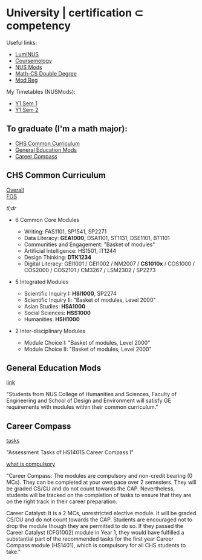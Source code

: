 University | certification ⊂ competency
=======================================

Useful links:

- [LumiNUS][luminus]
- [Coursemology][coursemology]
- [NUS Mods][nus-mods]
- [Math-CS Double Degree][math-ddp]
- [Mod Reg][mod-reg]

My Timetables (NUSMods):

- [Y1 Sem 1][y1s1]
- [Y1 Sem 2][y1s2]

To graduate (I'm a math major):
-------------------------------

- [CHS Common Curriculum](#chs-common-curriculum)
- [General Education Mods](#general-education-mods)
- [Career Compass](#career-compass)

CHS Common Curriculum
---------------------

[Overall][chs-common-curriculum]  
[FOS][fos-common-curriculum]

_tl;dr_

- 6 Common Core Modules

  - Writing: FAS1101, SP1541, SP2271
  - Data Literacy: **GEA1000**, DSA1101, ST1131, DSE1101, BT1101
  - Communities and Engagement: "Basket of modules"
  - Artificial Intelligence: HS1501, IT1244
  - Design Thinking: **DTK1234**
  - Digital Literacy:
    GEI1001 / GEI1002 / NM2007 / **CS1010x** / COS1000 /
    COS2000 / COS2101 / CM3267 / LSM2302 / SP2273

- 5 Integrated Modules

  - Scientific Inquiry I: **HSI1000**, SP2274
  - Scientific Inquiry II: "Basket of modules, Level 2000"
  - Asian Studies: **HSA1000**
  - Social Sciences: **HSS1000**
  - Humanities: **HSH1000**

- 2 Inter-disciplinary Modules
  - Module Choice I: "Basket of modules, Level 2000"
  - Module Choice II: "Basket of modules, Level 2000"

General Education Mods
----------------------

[link][ge-mods]

"Students from NUS College of Humanities and Sciences, Faculty of
Engineering and School of Design and Environment will satisfy GE
requirements with modules within their common curriculum."

Career Compass
--------------

[tasks][career-compass]

"Assessment Tasks of HS1401S Career Compass I"

[what is compulsory][career-compass-requirements]

"Career Compass: The modules are compulsory and non-credit bearing (0
MCs). They can be completed at your own pace over 2 semesters. They
will be graded CS/CU and do not count towards the CAP. Nevertheless,
students will be tracked on the completion of tasks to ensure that
they are on the right track in their career preparation.

Career Catalyst: It is a 2 MCs, unrestricted elective module. It will
be graded CS/CU and do not count towards the CAP. Students are
encouraged not to drop the module though they are permitted to do so.
If they passed the Career Catalyst (CFG1002) module in Year 1, they
would have fulfilled a substantial part of the recommended tasks for
the first year Career Compass module (HS1401), which is compulsory for
all CHS students to take."

[chs-common-curriculum]: https://chs.nus.edu.sg/programmes/common-curriculum/
[fos-common-curriculum]: https://www.science.nus.edu.sg/undergraduates/general-academic-requirements-and-policies/#common
[mod-reg]: https://myedurec.nus.edu.sg/
[nus-mods]: https://nusmods.com/
[ge-mods]: https://www.nus.edu.sg/registrar/academic-information-policies/undergraduate-students/general-education/for-students-admitted-from-AY2021-22
[career-compass]: https://www.science.nus.edu.sg/undergraduates/career-preparation/career-compass/
[math-ddp]: https://www.math.nus.edu.sg/ug/ddp/
[y1s1]: https://nusmods.com/timetable/sem-1/share?GEA1000=TUT:E45&HS1401S=&HSA1000=TUT:E8,LEC:1&HSH1000=TUT:E12,LEC:1&MA1100=TUT:1,LEC:1&MA2001=TUT:2,LEC:1
[y1s2]: https://nusmods.com/timetable/sem-2/share?CS1010S=TUT:22,REC:06,LEC:1&DTK1234=TUT:O35&HS1401S=&HSI1000=LEC:1,WS:C2,LAB:2&HSS1000=LEC:1,TUT:W07&IS1103=&MA2002=LEC:1&MA2219=TUT:1,LEC:1&PC1432=LEC:1,LAB:5
[coursemology]: https://coursemology.org/
[luminus]: https://luminus.nus.edu.sg/
[career-compass-requirements]: https://www.science.nus.edu.sg/undergraduates/career-preparation/career-compass/
